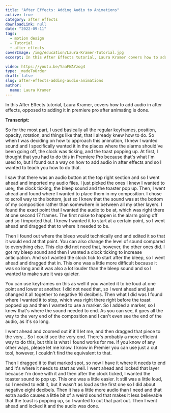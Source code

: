 ```yaml
---
title: "After Effects: Adding Audio to Animations"
active: true
category: after effects
downloadLink: null
date: "2022-09-11"
tags:
  - motion design
  - Tutorial
  - after effects
coverImage: /img/education/Laura-Kramer-Tutorial.jpg
excerpt: In this After Effects tutorial, Laura Kramer covers how to add audio to animations.

video: https://youtu.be/YaaFWAYzog4
type: _madeToOrder
draft: false
slug: after-effects-adding-audio-animations
author:
  name: Laura Kramer
---
```


In this After Effects tutorial, Laura Kramer, covers how to add audio in after effects, opposed to adding it in premiere pro after animating is done.

**Transcript:**

So for the most part, I used basically all the regular keyframes, position, opacity, rotation, and things like that, that I already knew how to do. So when I was deciding on how to approach this animation, I knew I wanted sound and I specifically wanted it in the places where the alarms should've been going off, the clock was ticking, and the toast popping up. At first, I thought that you had to do this in Premiere Pro because that's what I'm used to, but I found out a way on how to add audio in after effects and so I wanted to teach you how to do that.

I saw that there was an audio button at the top right section and so I went ahead and imported my audio files. I just picked the ones I knew I wanted to use;; the clock ticking, the bleep sound and the toaster pop up. Then, I went ahead and found where I wanted to place them in my composition. I chose to scroll way to the bottom, just so I knew that the sound was at the bottom of my composition rather than somewhere in between all my other layers. I found the exact point that I wanted the audio to be at, which was right there at one second 17 frames. The first noise to happen is the alarm going off and so I imported that. I knew I wanted it to start at a certain point, so I went ahead and dragged that to where it needed to be.

Then I found out where the bleep would technically end and edited it so that it would end at that point. You can also change the level of sound compared to everything else. This clip did not need that, however, the other ones did. I got my bleep sound and then I wanted a clock ticking to increase anticipation. And so I wanted the clock tick to start after the bleep, so I went ahead and dragged that in. This one was a little more difficult because it was so long and it was also a lot louder than the bleep sound and so I wanted to make sure it was quieter.

You can use keyframes on this as well if you wanted it to be loud at one point and lower at another. I did not need that, so I went ahead and just changed it all together to negative 16 decibels. Then what I did was I found where I wanted it to stop, which was right there right before the toast popped up and then I wanted to use a marker. So I added a marker, so I knew that's where the sound needed to end. As you can see, it goes all the way to the very end of the composition and I can't even see the end of the audio, as it's so long.

I went ahead and zoomed out if it'll let me, and then dragged that piece to the very... So I could see the very end. There's probably a more efficient way to do this, but this is what I found works for me. If you know of any other ways, please let me know. I know in Premier you can use just a cut tool, however, I couldn't find the equivalent to that.

Then I dragged it to that marked spot, so now I have it where it needs to end and it's where it needs to start as well. I went ahead and locked that layer because I'm done with it and then after the clock ticked, I wanted the toaster sound to pop up. This one was a little easier. It still was a little loud, so I needed to edit it, but it wasn't as loud as the first one so I did about negative eight decibels. Then it has a little more audio than I need and that extra audio causes a little bit of a weird sound that makes it less believable that the toast is popping up, so I wanted to cut that part out. Then I went ahead and locked it and the audio was done.

